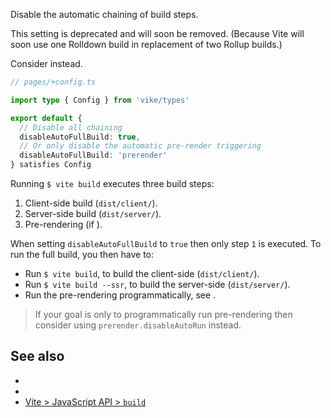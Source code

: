 
Disable the automatic chaining of build steps.

<Danger>
  This setting is deprecated and will soon be removed. (Because Vite will soon use one Rolldown build in replacement of two Rollup builds.)

  Consider <Link href="/prerender#disableautorun" /> instead.
</Danger>

```ts
// pages/+config.ts

import type { Config } from 'vike/types'

export default {
  // Disable all chaining
  disableAutoFullBuild: true,
  // Or only disable the automatic pre-render triggering
  disableAutoFullBuild: 'prerender'
} satisfies Config
```

Running `$ vite build` executes three build steps:
 1. Client-side build (`dist/client/`).
 1. Server-side build (`dist/server/`).
 1. Pre-rendering (if <Link text="pre-rendering is enabled" href="/pre-rendering" />).

When setting `disableAutoFullBuild` to `true` then only step `1` is executed. To run the full build, you then have to:

 - Run `$ vite build`, to build the client-side (`dist/client/`).
 - Run `$ vite build --ssr`, to build the server-side (`dist/server/`).
 - Run the pre-rendering programmatically, see <Link href="/api#prerender" doNotInferSectionTitle />.

> If your goal is only to <Link href="/api#prerender">programmatically run pre-rendering</Link> then consider using <Link href="/prerender#disableautorun"><code>prerender.disableAutoRun</code></Link> instead.


## See also

- <Link href="/api#prerender" doNotInferSectionTitle />
- <Link href="/prerender#disableautorun" />
- [Vite > JavaScript API > `build`](https://vitejs.dev/guide/api-javascript.html#build)
